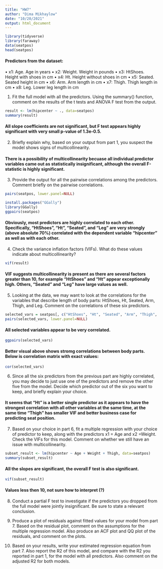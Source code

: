 ```yaml
---
title: "HW7"
author: "Dima Mikhaylow"
date: "10/20/2021"
output: html_document
---
```


```r
library(tidyverse)
library(faraway)
data(seatpos)
head(seatpos)
```

#### Predictors from the dataset:
• x1: Age. Age in years
• x2: Weight. Weight in pounds
• x3: HtShoes. Height with shoes in cm
• x4: Ht. Height without shoes in cm
• x5: Seated. Seated height in cm
• x6: Arm. Arm length in cm
• x7: Thigh. Thigh length in cm
• x8: Leg. Lower leg length in cm


1. Fit the full model with all the predictors. Using the summary() function, comment on
the results of the t tests and ANOVA F test from the output.

```r
result <- lm(hipcenter ~ ., data=seatpos)
summary(result)
```

#### All slope coefficients are not significant, but F test appears highly significant with very small p-value of 1.3e-0.5.


2. Briefly explain why, based on your output from part 1, you suspect the model shows
signs of multicollinearity.

#### There is a possibility of multicollinearity becuase all individual predictor variables came out as statistically insignificant, although the overall F-statistic is highly significant.


3. Provide the output for all the pairwise correlations among the predictors. Comment
briefly on the pairwise correlations.

```r
pairs(seatpos, lower.panel=NULL)
```

```r
install.packages("GGally")
library(GGally)
ggpairs(seatpos)
```

#### Obviously, most predictors are highly correlated to each other. Specifically, "HtShoes", "Ht", "Seated", and "Leg" are very strongly (above absolute 70%) correlated with the dependent variable "hipcenter" as well as with each other.

4. Check the variance inflation factors (VIFs). What do these values indicate about
multicollinearity?

```r
vif(result)
```

#### VIF suggests multicollinearity is present as there are several factors greater than 10, for example "HtShoes" and "Ht" appear exceptionally high. Others, "Seated" and "Leg" have large values as well.


5. Looking at the data, we may want to look at the correlations for the variables that
describe length of body parts: HtShoes, Ht, Seated, Arm, Thigh, and Leg. Comment
on the correlations of these six predictors.

```r
selected_vars = seatpos[, c("HtShoes", "Ht", "Seated", "Arm", "Thigh", "Leg")]
pairs(selected_vars, lower.panel=NULL)
```

#### All selected variables appear to be very correlated.

```r
ggpairs(selected_vars)
```

#### Better visual above shows stromg correlations between body parts. Below is correlation matrix with exact values:

```r
cor(selected_vars)
```


6. Since all the six predictors from the previous part are highly correlated, you may decide
to just use one of the predictors and remove the other five from the model. Decide
which predictor out of the six you want to keep, and briefly explain your choice.

#### It seems that "Ht" is a better single predictor as it appears to have the strongest correlation with all other variables at the same time, at the same time "Thigh" has smaller VIF and better business case for predicting seat position.


7. Based on your choice in part 6, fit a multiple regression with your choice of predictor
to keep, along with the predictors x1 = Age and x2 =Weight. Check the VIFs for this
model. Comment on whether we still have an issue with multicollinearity.

``` r
subset_result <- lm(hipcenter ~ Age + Weight + Thigh, data=seatpos)
summary(subset_result)
```

#### All the slopes are significant, the overall F test is also significant.

```r
vif(subset_result)
```

#### Values less then 10, not sure how to interpret (?)


8. Conduct a partial F test to investigate if the predictors you dropped from the full
model were jointly insignificant. Be sure to state a relevant conclusion.




9. Produce a plot of residuals against fitted values for your model from part 7. Based on
the residual plot, comment on the assumptions for the multiple regression model. Also
produce an ACF plot and QQ plot of the residuals, and comment on the plots.



10. Based on your results, write your estimated regression equation from part 7. Also
report the R2 of this model, and compare with the R2 you reported in part 1, for the
model with all predictors. Also comment on the adjusted R2
for both models.
 
 
 
 
 
 
 
 
